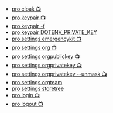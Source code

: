 * [pro cloak 📺](/docs/pro/new-project)
* [pro keypair 📺](/docs/pro/advanced/keypair)
* [pro keypair -f](/docs/pro/advanced/keypair-f)
* [pro keypair DOTENV_PRIVATE_KEY](/docs/pro/advanced/keypair-key)
* [pro settings emergencykit 📺](/docs/pro/advanced/settings-emergencykit)
* [pro settings org 📺](/docs/pro/advanced/settings-org)
* [pro settings orgpublickey 📺](/docs/pro/advanced/settings-orgpublickey)
* [pro settings orgprivatekey 📺](/docs/pro/advanced/settings-orgprivatekey)
* [pro settings orgprivatekey --unmask 📺](/docs/pro/advanced/settings-orgprivatekey-unmask)
* [pro settings orgteam](/docs/pro/advanced/settings-orgteam)
* [pro settings storetree](/docs/pro/advanced/settings-storetree)
* [pro login 📺](/docs/pro/login)
* [pro logout 📺](/docs/pro/logout)

